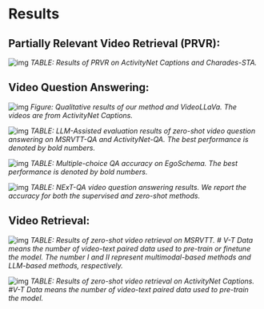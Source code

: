 # Results
## Partially Relevant Video Retrieval (PRVR):
![img](./imgs/prvr.png)
*TABLE: Results of PRVR on ActivityNet Captions and Charades-STA.*

## Video Question Answering:
![img](./imgs/visual.png)
*Figure: Qualitative results of our method and VideoLLaVa. The videos are from ActivityNet Captions.*

![img](./imgs/llm_qa.png)
*TABLE: LLM-Assisted evaluation results of zero-shot video question answering on MSRVTT-QA and ActivityNet-QA. The best performance is denoted by bold numbers.*

![img](./imgs/mc_qa.png)
*TABLE: Multiple-choice QA accuracy on EgoSchema. The best performance is denoted by bold numbers.*

![img](./imgs/next_qa.png)
*TABLE: NExT-QA video question answering results. We report the accuracy for both the supervised and zero-shot methods.*

## Video Retrieval:
![img](./imgs/msrvtt.png)
*TABLE: Results of zero-shot video retrieval on MSRVTT. # V-T Data means the number of video-text paired data used to pre-train or finetune the model. The number I and II represent multimodal-based methods and LLM-based methods, respectively.*

![img](./imgs/anet_cap.png)
*TABLE: Results of zero-shot video retrieval on ActivityNet Captions. #V-T Data means the number of video-text paired data used to pre-train the model.*